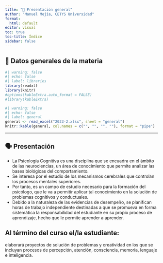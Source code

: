 ```yaml
---
title: "📕 Presentación general"
author: "Manuel Mejía, CETYS Universidad"
format: 
  html: default
editor: visual
toc: true
toc-title: Índice
sidebar: false
---
```


## 📕 Datos generales de la materia

```r
#| warning: false
#| echo: false
#| label: libraries
library(readxl)
library(knitr)
#options(kableExtra.auto_format = FALSE)
#library(kableExtra)
```

```r
#| warning: false
#| echo: false
#| label: general
general <- read_excel("2023-2.xlsx", sheet = "general")
knitr::kable(general, col.names = c("", "", "", ""), format = "pipe")
```

------------------------------------------------------------------------

## 🗣️ Presentación

- La Psicología Cognitiva es una disciplina que se encuadra en el ámbito de las neurociencias, un área de conocimiento que permite analizar las bases biológicas del comportamiento. 
- Se interesa por el estudio de los mecanismos cerebrales que controlan los procesos mentales superiores. 
- Por tanto, es un campo de estudio necesario para la formación del psicólogo, que le va a permitir aplicar tal conocimiento en la solución de problemas cognitivos y conductuales. 
- Debido a la naturaleza de las evidencias de desempeño, se planifican horas de trabajo independiente destinadas a que se promueva en forma sistemática la responsabilidad del estudiante en su propio proceso de aprendizaje, hecho que le permite aprender a aprender.

::: callout-important
## Al término del curso el/la estudiante:

elaborará proyectos de solución de problemas y creatividad en los que se incluyan procesos de percepción, atención, consciencia, memoria, lenguaje e inteligencia.
:::
